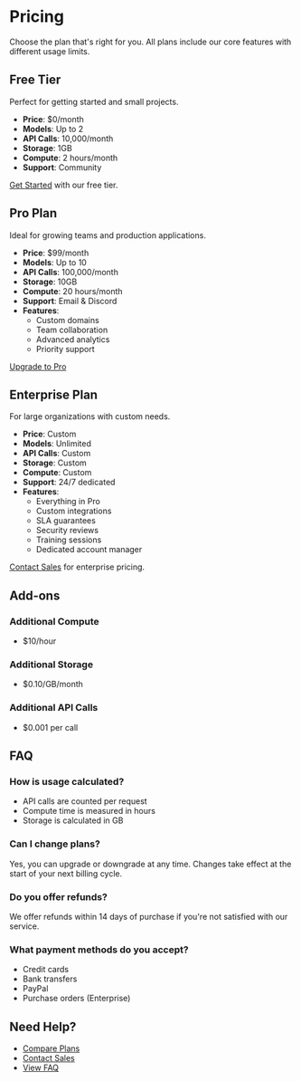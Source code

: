 # Pricing

Choose the plan that's right for you. All plans include our core features with different usage limits.

## Free Tier

Perfect for getting started and small projects.

- **Price**: $0/month
- **Models**: Up to 2
- **API Calls**: 10,000/month
- **Storage**: 1GB
- **Compute**: 2 hours/month
- **Support**: Community

[Get Started](/signup) with our free tier.

## Pro Plan

Ideal for growing teams and production applications.

- **Price**: $99/month
- **Models**: Up to 10
- **API Calls**: 100,000/month
- **Storage**: 10GB
- **Compute**: 20 hours/month
- **Support**: Email & Discord
- **Features**:
  - Custom domains
  - Team collaboration
  - Advanced analytics
  - Priority support

[Upgrade to Pro](/signup?plan=pro)

## Enterprise Plan

For large organizations with custom needs.

- **Price**: Custom
- **Models**: Unlimited
- **API Calls**: Custom
- **Storage**: Custom
- **Compute**: Custom
- **Support**: 24/7 dedicated
- **Features**:
  - Everything in Pro
  - Custom integrations
  - SLA guarantees
  - Security reviews
  - Training sessions
  - Dedicated account manager

[Contact Sales](/contact) for enterprise pricing.

## Add-ons

### Additional Compute
- $10/hour

### Additional Storage
- $0.10/GB/month

### Additional API Calls
- $0.001 per call

## FAQ

### How is usage calculated?
- API calls are counted per request
- Compute time is measured in hours
- Storage is calculated in GB

### Can I change plans?
Yes, you can upgrade or downgrade at any time. Changes take effect at the start of your next billing cycle.

### Do you offer refunds?
We offer refunds within 14 days of purchase if you're not satisfied with our service.

### What payment methods do you accept?
- Credit cards
- Bank transfers
- PayPal
- Purchase orders (Enterprise)

## Need Help?

- [Compare Plans](/pricing/compare)
- [Contact Sales](/contact)
- [View FAQ](/faq) 
